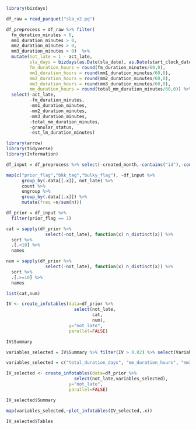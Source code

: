```r
library(bizdays)

df_raw = read_parquet("sla_v2.pq")

df_preprocess = df_raw %>% filter(
  fm_duration_minutes > 0, 
  mm1_duration_minutes > 0, 
  mm2_duration_minutes > 0, 
  mm3_duration_minutes > 0)  %>% 
  mutate(not_late = 1 - act_late,
         sla_days = bizdays(as.Date(sla_date), as.Date(start_clock_date)),
         fm_duration_hours = round(fm_duration_minutes/60,0), 
         mm1_duration_hours = round(mm1_duration_minutes/60,0), 
         mm2_duration_hours = round(mm2_duration_minutes/60,0), 
         mm3_duration_hours = round(mm3_duration_minutes/60,0),
         mm_duration_hours = round(total_mm_duration_minutes/60,0)) %>% 
  select(-act_late,
         -fm_duration_minutes, 
         -mm1_duration_minutes, 
         -mm2_duration_minutes, 
         -mm3_duration_minutes,
         -total_mm_duration_minutes,
         -granular_status,
         -est_lm_duration_minutes)
```

```r
library(arrow)
library(tidyverse)
library(Information)

df_input = df_preprocess %>% select(-created_month,-contains("id"),-contains("date"),-contains("name"))

map(c("prior_flag","bkk_tag","bulky_flag"), ~df_input %>% 
      group_by(.data[[.x]], not_late) %>% 
      count %>% 
      ungroup %>% 
      group_by(.data[[.x]]) %>% 
      mutate(freq =n/sum(n)))
```

```r
df_prior = df_input %>% 
  filter(prior_flag == 1)
```

```r
cat = sapply(df_prior %>% 
               select(-not_late), function(x) n_distinct(x)) %>%
  sort %>%
  .[.<10] %>%
  names

num = sapply(df_prior %>% 
               select(-not_late), function(x) n_distinct(x)) %>%
  sort %>%
  .[.>=10] %>%
  names

list(cat,num)
```

```r
IV <- create_infotables(data=df_prior %>% 
                          select(not_late, 
                                 cat, 
                                 num), 
                        y="not_late", 
                        parallel=FALSE)

IV$Summary
```

```r
variables_selected = IV$Summary %>% filter(IV > 0.02) %>% select(Variable) %>% pull

variables_selected = c("total_duration_days", "mm_duration_hours", "mm2_duration_hours", "dest_sector", "dest_area", "rts_flag", "mm3_duration_hours", "sla_days", "origin_sector", "fm_duration_hours", "sales_channel", "no_of_hub_movement", "route_type", "bkk_tag")
```

```r
IV_selected <- create_infotables(data=df_prior %>% 
                          select(not_late,variables_selected), 
                        y="not_late", 
                        parallel=FALSE)

IV_selected$Summary
```
```r
map(variables_selected,~plot_infotables(IV_selected,.x))
```

```r
IV_selected$Tables
```